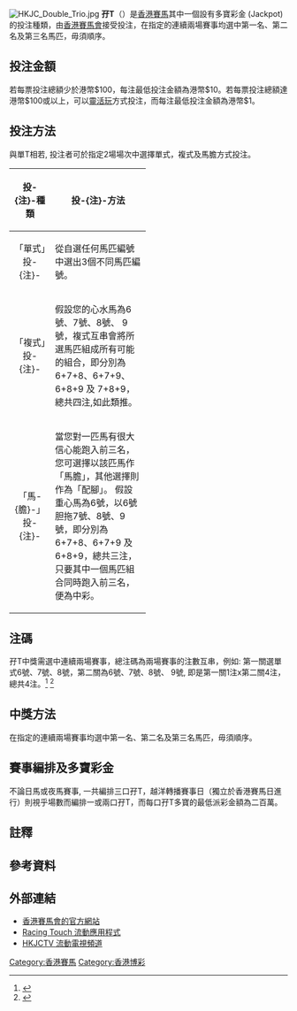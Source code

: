 [[File:HKJC_Double_Trio.jpg|thumb]]
'''孖T'''（{{lang-en|Double Trio}}）是[[香港賽馬|香港賽馬]]其中一個設有多寶彩金 (Jackpot) 的投注種類，由[[香港賽馬會|香港賽馬會]]接受投注，在指定的連續兩場賽事均選中第一名、第二名及第三名馬匹，毋須順序。

== 投注金額 ==
若每票投注總額少於港幣$100，每注最低投注金額為港幣$10。若每票投注總額達港幣$100或以上，可以[[靈活玩|靈活玩]]方式投注，而每注最低投注金額為港幣$1。

== 投注方法 ==
與單T相若, 投注者可於指定2場場次中選擇單式，複式及馬膽方式投注。
{|class="wikitable" width="70%"
|-
!width=10%|'''投-{注}-種類'''!!width=60%|'''投-{注}-方法'''
|-
|align=center|「單式」投-{注}-||從自選任何馬匹編號中選出3個不同馬匹編號。
|-
|align=center|「複式」投-{注}-||假設您的心水馬為6號、7號、8號、 9號，複式互串會將所選馬匹組成所有可能的組合，即分別為6+7+8、6+7+9、6+8+9 及 7+8+9，總共四注,如此類推。
|-
|align=center|「馬-{膽}-」投-{注}-||當您對一匹馬有很大信心能跑入前三名，您可選擇以該匹馬作「馬膽」，其他選擇則作為「配腳」。
假設重心馬為6號，以6號胆拖7號、8號、9號，即分別為6+7+8、6+7+9 及 6+8+9，總共三注，只要其中一個馬匹組合同時跑入前三名，便為中彩。
|}

== 注碼 ==
孖T中獎需選中連續兩場賽事，總注碼為兩場賽事的注數互串，例如: 第一關選單式6號、7號、8號，第二關為6號、7號、8號、 9號, 即是第一關1注x第二關4注，總共4注。<ref name="MyUser_Hk.racing.nextmedia.com_December_29_2016c">{{cite web |url=http://hk.racing.nextmedia.com/calbet.php |title=壹蘋果馬網 — 孖t注數表 |newspaper=Hk.racing.nextmedia.com |date= |author= |accessdate=December 29, 2016 |archive-date=2019-07-29 |archive-url=https://web.archive.org/web/20190729015644/http://hk.racing.nextmedia.com/calbet.php |dead-url=no }}</ref> <ref name="HKJC注數表_March_3_2017c">{{cite web |url=http://special.hkjc.com/racing/info/ch/betting/guide_chance.asp |title=HKJC注數表 |date= |author= |accessdate=March 3, 2017 |archive-date=2020-08-05 |archive-url=https://web.archive.org/web/20200805225200/https://special.hkjc.com/racing/info/ch/betting/guide_chance.asp |dead-url=no }}</ref>

== 中獎方法 ==
在指定的連續兩場賽事均選中第一名、第二名及第三名馬匹，毋須順序。

== 賽事編排及多寶彩金 ==
不論日馬或夜馬賽事, 一共編排三口孖T，越洋轉播賽事日（獨立於香港賽馬日進行）則視乎場數而編排一或兩口孖T，而每口孖T多寶的最低派彩金額為二百萬。{{NoteTag|以每注$10一注獨得計，若無人選中該口孖T的勝出組合，彩金將會作為多寶撥入將來的賽事。}}

==註釋==
{{NoteFoot}}

== 參考資料 ==
{{reflist|30em}}

== 外部連結 ==
*[http://racing.hkjc.com?cid=OSXXDLC_WIKIPEDIA 香港賽馬會的官方網站]{{Wayback|url=http://racing.hkjc.com/?cid=OSXXDLC_WIKIPEDIA |date=20200809134221 }}
*[http://racingtouch.hkjc.com/ch/2017.aspx?cid=OSXXDLC_WIKIPEDIA Racing Touch 流動應用程式]{{Wayback|url=http://racingtouch.hkjc.com/ch/2017.aspx?cid=OSXXDLC_WIKIPEDIA |date=20170222053335 }}
*[http://campaign.hkjc.com/ch/jctv/index.aspx?cid=OSXXDLC_WIKIPEDIA HKJCTV 流動電視頻道]{{Wayback|url=http://campaign.hkjc.com/ch/jctv/index.aspx?cid=OSXXDLC_WIKIPEDIA |date=20161220064926 }}

[[Category:香港賽馬|Category:香港賽馬]]
[[Category:香港博彩|Category:香港博彩]]